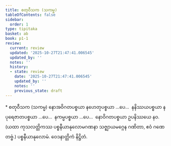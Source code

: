 ```yaml
---
title: စတုဝီသက (သကမ္မ)
tableOfContents: false
sidebar:
  order: 1
type: tipitaka
basket: ab
book: p1-1
review:
  current: review
  updated: '2025-10-27T21:47:41.006545'
  updated_by: ''
  notes: ''
  history:
  - state: review
    date: '2025-10-27T21:47:41.006545'
    updated_by: ''
    notes: ''
    previous_state: draft
---
```



<ReviewStatus review={frontmatter.review} showDetails={true} />

<HypothesisAnnotation frontmatter={frontmatter} />

<DynamicBreadcrumb />

<Paragraph type="center" book="p1-1">
* စတုဝီသက (သကမ္မ)
</Paragraph>

<Paragraph number="2037" book="p1-1">
နောအဝိဂတပစ္စယာ နဟေတုပစ္စယာ …ပေ…  နနိဿယပစ္စယာ နပုရေဇာတပစ္စယာ …ပေ…  နကမ္မပစ္စယာ …ပေ…  နောဝိဂတပစ္စယာ ဥပနိဿယေ နဝ.
</Paragraph>

<Paragraph number="2038" type="center" book="p1-1">
(ယထာ ကုသလတ္တိကဿ ပစ္စနီယာနုလောမဂဏနာ သဇ္ဈာယမဂ္ဂေန ဂဏိတာ, ဧဝံ ဂဏေတဗ္ဗံ.)

</Paragraph>

<Paragraph number="2039" type="center" book="p1-1">
ပစ္စနီယာနုလောမံ.



</Paragraph>

<Paragraph number="2040" type="center" book="p1-1">
ဝေဒနာတ္တိကံ နိဋ္ဌိတံ.
</Paragraph>